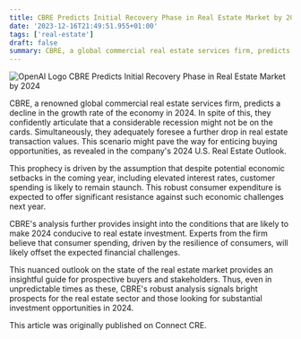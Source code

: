 ```yaml
---
title: CBRE Predicts Initial Recovery Phase in Real Estate Market by 2024
date: '2023-12-16T21:49:51.955+01:00'
tags: ['real-estate']
draft: false
summary: CBRE, a global commercial real estate services firm, predicts a decline in the growth rate of the economy in 2024 but does not foresee a significant recession. They also anticipate a drop in real estate transaction values, which could create attractive buying opportunities. CBRE's analysis suggests that consumer spending will remain strong, providing resistance against potential economic challenges. The firm believes that these conditions will make 2024 a favorable year for real estate investment. This outlook provides valuable guidance for prospective buyers and stakeholders, signaling positive prospects for the real estate sector in 2024.
---
```

![OpenAI Logo](https://oaidalleapiprodscus.blob.core.windows.net/private/org-vHrySCQrXNxauR0SZniobaA9/user-9wwPEhf2bVKKq3deqc19moT1/img-9uba67myINEa1O75a7FrceiE.png?st=2023-12-16T19%3A49%3A46Z&se=2023-12-16T21%3A49%3A46Z&sp=r&sv=2021-08-06&sr=b&rscd=inline&rsct=image/png&skoid=6aaadede-4fb3-4698-a8f6-684d7786b067&sktid=a48cca56-e6da-484e-a814-9c849652bcb3&skt=2023-12-16T19%3A23%3A49Z&ske=2023-12-17T19%3A23%3A49Z&sks=b&skv=2021-08-06&sig=SCJX5r%2Bflur9CadffABaCINOe/u08PvGkOVVDW3YvbI%3D)
CBRE Predicts Initial Recovery Phase in Real Estate Market by 2024

CBRE, a renowned global commercial real estate services firm, predicts a decline in the growth rate of the economy in 2024. In spite of this, they confidently articulate that a considerable recession might not be on the cards. Simultaneously, they adequately foresee a further drop in real estate transaction values. This scenario might pave the way for enticing buying opportunities, as revealed in the company's 2024 U.S. Real Estate Outlook.

This prophecy is driven by the assumption that despite potential economic setbacks in the coming year, including elevated interest rates, customer spending is likely to remain staunch. This robust consumer expenditure is expected to offer significant resistance against such economic challenges next year.

CBRE's analysis further provides insight into the conditions that are likely to make 2024 conducive to real estate investment. Experts from the firm believe that consumer spending, driven by the resilience of consumers, will likely offset the expected financial challenges.

This nuanced outlook on the state of the real estate market provides an insightful guide for prospective buyers and stakeholders. Thus, even in unpredictable times as these, CBRE's robust analysis signals bright prospects for the real estate sector and those looking for substantial investment opportunities in 2024.

This article was originally published on Connect CRE.

